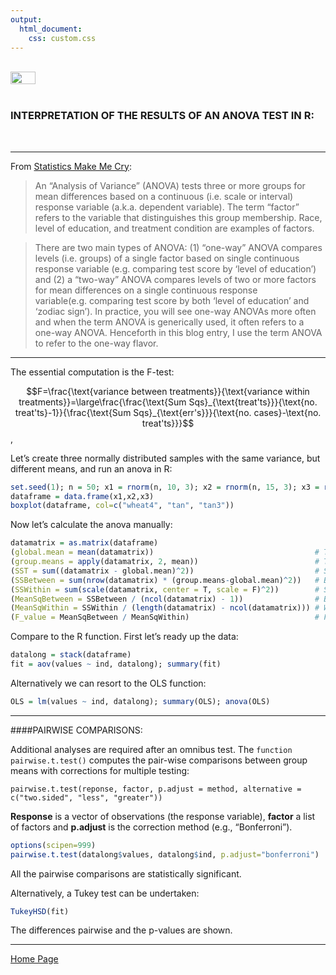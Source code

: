 ```yaml
---
output: 
  html_document:
    css: custom.css
---
```


<br>
<a href="http://rinterested.github.io/statistics/index.html">
<img HEIGHT="20" WIDTH="40" src="https://cloud.githubusercontent.com/assets/9312897/10556783/a27a26fa-745c-11e5-9b1a-2d5bd737387a.PNG"></a>
<br><br>

### INTERPRETATION OF THE RESULTS OF AN ANOVA TEST IN R:
<br>

---

From [Statistics Make Me Cry](http://www.statsmakemecry.com/smmctheblog/stats-soup-anova-ancova-manova-mancova):

>An "Analysis of Variance" (ANOVA) tests three or more groups for mean differences based on a continuous (i.e. scale or interval) response variable (a.k.a. dependent variable). The term "factor" refers to the variable that distinguishes this group membership. Race, level of education, and treatment condition are examples of factors.

>There are two main types of ANOVA: (1) "one-way" ANOVA compares levels (i.e. groups) of a single factor based on single continuous response variable (e.g. comparing test score by 'level of education') and (2) a "two-way" ANOVA compares levels of two or more factors for mean differences on a single continuous response variable(e.g. comparing test score by both 'level of education' and 'zodiac sign'). In practice, you will see one-way ANOVAs more often and when the term ANOVA is generically used, it often refers to a one-way ANOVA. Henceforth in this blog entry, I use the term ANOVA to refer to the one-way flavor.

---

The essential computation is the F-test:

$$F=\frac{\text{variance between treatments}}{\text{variance within treatments}}=\large\frac{\frac{\text{Sum Sqs}_{\text{treat'ts}}}{\text{no. treat'ts}-1}}{\frac{\text{Sum Sqs}_{\text{err's}}}{\text{no. cases}-\text{no. treat'ts}}}$$,

Let's create three normally distributed samples with the same variance, but different means, and run an anova in R:

```r
set.seed(1); n = 50; x1 = rnorm(n, 10, 3); x2 = rnorm(n, 15, 3); x3 = rnorm(n, 20, 3)
dataframe = data.frame(x1,x2,x3)
boxplot(dataframe, col=c("wheat4", "tan", "tan3"))
```

Now let's calculate the anova manually:

```r
datamatrix = as.matrix(dataframe)
(global.mean = mean(datamatrix))                                    # The overall mean
(group.means = apply(datamatrix, 2, mean))                          # The respective means for each group
(SST = sum((datamatrix - global.mean)^2))                           # Sum squares total
(SSBetween = sum(nrow(datamatrix) * (group.means-global.mean)^2))   # Between groups
(SSWithin = sum(scale(datamatrix, center = T, scale = F)^2))        # Sum Squares Residuals
(MeanSqBetween = SSBetween / (ncol(datamatrix) - 1))                # Between/df(groups - 1) [3 - 1]
(MeanSqWithin = SSWithin / (length(datamatrix) - ncol(datamatrix))) # Within/df(subjects - no.groups) [150-3]
(F_value = MeanSqBetween / MeanSqWithin)                            # F value
```

Compare to the R function. First let's ready up the data:

```r
datalong = stack(dataframe)
fit = aov(values ~ ind, datalong); summary(fit)
```

Alternatively we can resort to the OLS function:

```r
OLS = lm(values ~ ind, datalong); summary(OLS); anova(OLS)
```


---

####PAIRWISE COMPARISONS:

Additional analyses are required after an omnibus test. The `function pairwise.t.test()` computes the pair-wise comparisons between group means with corrections for multiple testing: 

`pairwise.t.test(reponse, factor, p.adjust = method, alternative = c("two.sided",
"less", "greater"))`

**Response** is a vector of observations (the response variable), **factor** a list of
factors and **p.adjust** is the correction method (e.g., “Bonferroni”).

```r
options(scipen=999)
pairwise.t.test(datalong$values, datalong$ind, p.adjust="bonferroni")

```

All the pairwise comparisons are statistically significant.

Alternatively, a Tukey test can be undertaken:

```r
TukeyHSD(fit)
```

The differences pairwise and the p-values are shown.

---

<a href="http://rinterested.github.io/statistics/index.html">Home Page</a>
